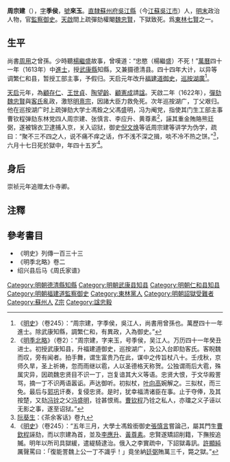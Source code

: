 {{Otheruses|other=名为周忠毅的其他人物|周忠毅}}
{{明清人物信息框
| 姓名 = 周宗建
| 原名 =
| 圖片名稱 = 周宗建.jpg
| 圖片大小 = 220px
| 圖片說明 = 《滄浪亭五百名賢像》之周宗建像
| 最高職務 = 福建道監察御史
| 國家 = 大明
| 爵位 =
| 籍貫 = [[南直隸|直隸]][[蘇州府|蘇州府]][[吳江縣|吳江縣]]
| 族裔 = 漢族
| 旗籍 = 
| 字號 = 字季侯，號來玉
| 室名 = 
| 諡號 = 忠毅
| 出生日期 = 萬曆十年（1582年）六月十五日
| 出生地點 = 
| 逝世日期 = 天啟六年（1626年）六月十七日
| 逝世地點 = 
| 墓葬 =
| 配偶 =申氏
| 親屬 = （子）周廷祚、周廷礼、周廷禧、周廷祺、周廷祉
| 出身 = 
*萬曆三十四年（1606年）丙午科举人
*萬曆四十一年（1613年）癸丑科同進士出身
| 經歷 = 
| 著作 =《奏议》四卷、《二十一史纪事本末》
}}

'''周宗建'''（{{bd|1582年||1626年||catIdx=[英文字母]姓氏}}），[[表字|字]]'''季侯'''，[[號|號]]'''來玉'''。[[南直隸|直隸]][[蘇州府|蘇州府]][[吳江縣|吳江縣]]（今[[江蘇|江蘇]][[吳江市|吳江市]]）人，[[明末|明末]]政治人物，官[[監察御史|監察御史]]。[[天啟|天啟]]間上疏彈劾權閹[[魏忠賢|魏忠賢]]，下獄致死。爲[[東林七賢|東林七賢]]之一。

==生平==
尚書[[周用|周用]]之曾孫。少時聽[[楊繼盛|楊繼盛]]故事，曾嘆道：“忠愍（楊繼盛）不死！”[[萬曆|萬曆]]四十一年（1613年）中[[進士|進士]]，授[[武康縣|武康縣]]知縣，又兼摄德清县。四十四年大计，以异等调繁仁和县，暂授工部主事，予假归。天启元年改升[[福建道|福建道]][[御史|御史]]，[[巡按|巡按]][[湖廣|湖廣]]<ref>《[[明史|明史]]》（卷245）：“周宗建，字季侯，吳江人，尚書用曾孫也。萬歷四十一年進士。除武康知縣，調繁仁和，有異政，入為御史。”</ref>。

[[天启_(明朝)|天启]]元年，為[[顧存仁|顧存仁]]、[[王世貞|王世貞]]、[[陶望齡|陶望齡]]、[[顧憲成|顧憲成]]請[[諡|諡]]。天啟二年（1622年），[[彈劾|彈劾]][[魏忠賢|魏忠賢]]與[[客氏|客氏]]亂政，激怒[[明熹宗|明熹宗]]，因諸大臣力救免死。次年巡按湖广，丁父艰归。他在巡按湖广时上疏弹劾大学士馮銓之父馮盛明，冯为阉党，指使其门生工部主事曹钦程弹劾东林党四人周宗建、张慎言、李应升、黄尊素<ref>《[[明季北略|明季北略]]》（卷2）：“周宗建，字来玉，号季侯，吴江人。万历四十一年癸丑进士。初授武康知县，升福建道御史，巡按湖广，及公入台即劾客氏。客睨魏而叹，旁有闻者。拍手舞，谓生富贵乃在此，谋中之传旨杖八十。壬戌秋，京师久旱，圣上祈祷，忽而雨继以雹，人以圣德格天称贺。公独谓雨后大雹，殊属灾异，因疏魏忠贤目不识一丁，岂复谙其大义等语。忠贤大恨，于文华殿詈骂，摘一丁不识两语嚣诟。声达御听。初拟杖，[[叶向高|叶向高]]婉解之。三拟杖，而三免。最后与[[郭巩|郭巩]]讦奏，复侵忠贤。是时，犹幸福清诸臣在事。止于夺俸，及其按楚，又劾[[冯铨|冯铨]]之父[[冯盛明|冯盛明]]，铨甚恨焉。[[曹钦程|曹钦程]]乃铨之私人，亦璫之义子诬以无影之事，遂至诏狱。”</ref>，誣其重金賄賂熊廷弼，遂被锦衣卫逮捕入京，关入诏狱，御史[[倪文焕|倪文焕]]等诋周宗建等讲学为伪学，疏曰：“聚不三不四之人，说不痛不痒之话，作不浅不深之揖，啖不冷不热之饼。”<ref>[[阮葵生|阮葵生]]：《茶余客话》卷九</ref>，六月十七日死於獄中，年四十五岁<ref>《[[明史|明史]]》（卷245）：“五年三月，大學士馮銓銜御史[[張慎言|張慎言]]嘗論己，屬其門生[[曹欽程|曹欽程]]誣劾，而以宗建為首，並及[[李應升|李應升]]、[[黃尊素|黃尊素]]。忠賢遂矯詔削籍，下撫按追贓。明年以所司具獄緩，遣緹騎逮治。俄入之李實疏中，下詔獄毒訊。[[許顯純|許顯純]]厲聲罵曰：「復能詈魏上公一丁不識乎！」竟坐納[[熊廷弼|廷弼]]賄萬三千，斃之獄。”</ref>。

== 身后 ==
崇祯元年追赠太仆寺卿。

==注釋==
{{wikisource|明史/卷245}}
{{wikisource|明季北略/卷02}}
{{reflist}}

==參考書目==
* 《明史》列傳一百三十三
* 《明季北略》卷二
* 绍兴县后马《周氏家谱》

{{start box}}
{{s-off}}
{{s-before|[[陳沃心|陳沃心]]}}
{{s-title|明朝德清縣知縣|1615年－1617年}}
{{s-after|[[嚴兆璜|嚴兆璜]]}}
{{end box}}

{{東林七賢}}
{{萬曆四十一年癸丑科殿試金榜}}
{{DEFAULTSORT:Zhou周}}
[[Category:明朝德清縣知縣|Category:明朝德清縣知縣]]
[[Category:明朝武康县知县|Category:明朝武康县知县]]
[[Category:明朝仁和县知县|Category:明朝仁和县知县]]
[[Category:明朝福建道監察御史|Category:明朝福建道監察御史]]
[[Category:東林黨人|Category:東林黨人]]
[[Category:明朝詔獄受難者|Category:明朝詔獄受難者]]
[[Category:蘇州人|Category:蘇州人]]
[[Category:周姓|Z宗]]
[[Category:諡忠毅|Category:諡忠毅]]